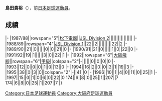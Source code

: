 {{Infobox football biography
|name=島田貴裕
|image=
|fullname=島田貴裕
|birth_date={{Birth date and age|1965|2|9}}
|cityofbirth=[[大阪府|大阪府]]
|countryofbirth=[[日本|日本]]
|position=[[後衛_(足球)|後衛]]
|currentclub=
|years=1987-1997
|clubs=[[大阪飛腳|松下電器/大阪飛腳]]
|caps(goals)=
|nationalyears=
|nationalteam=
|nationalcaps(goals)=
}}
'''島田貴裕'''（{{Bd|1965年|2月9日||}}），前[[日本|日本]][[足球|足球]][[運動員|運動員]]。

==成績==
{{Football player club statistics 1|YYN}}
{{Football player club statistics 2|JPN|YYN}}
|-
|1987/88||rowspan="5"|[[大阪飛腳|松下電器]]||[[Japan_Soccer_League|JSL Division 2]]||||||||||||||||
|-
|1988/89||rowspan="4"|[[Japan_Soccer_League|JSL Division 1]]||22||2||||||||||22||2
|-
|1989/90||21||0||||||0||0||21||0
|-
|1990/91||21||0||||||1||0||22||0
|-
|1991/92||19||1||||||3||0||22||1
|-
|1992||rowspan="6"|[[大阪飛腳|大阪飛腳]]||rowspan="6"|[[日本職業足球甲級聯賽|甲級]]||colspan="2"|-||||||0||0||0||0
|-
|1993||12||0||0||0||1||0||13||0
|-
|1994||16||2||0||0||3||1||19||3
|-
|1995||38||0||3||0||colspan="2"|-||41||0
|-
|1996||10||1||4||0||11||0||25||1
|-
|1997||15||0||1||0||6||0||22||0
{{Football player club statistics 3|1|JPN}}174||6||8||0||25||1||207||7
{{Football player club statistics 5}}174||6||8||0||25||1||207||7
|}

{{Japan-sport-bio-stub}}
{{Soccer-player-stub}}
[[Category:日本足球運動員|Category:日本足球運動員]]
[[Category:大阪府足球運動員|Category:大阪府足球運動員]]